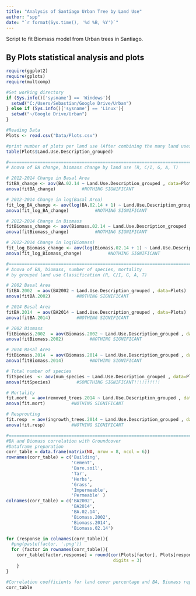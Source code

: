 ---
title: "Analysis of Santiago Urban Tree by Land Use"
author: "spp"
date: "`r format(Sys.time(), '%d %B, %Y')`"
---

Script to fit Biomass model from Urban trees in Santiago.



## By Plots statistical analysis and plots
```{r Reading Results Data, eval=TRUE, message=FALSE, warnings = FALSE}
require(ggplot2)
require(gplots)
require(multcomp)

#Set working directory
if (Sys.info()['sysname'] == 'Windows'){
  setwd("C:/Users/Sebastian/Google Drive/Urban")
} else if (Sys.info()['sysname'] == 'Linux'){
  setwd("~/Google Drive/Urban")
}

#Reading Data
Plots <- read.csv("Data/Plots.csv")

#print number of plots per land use (After combining the many land usesws)
table(Plots$Land.Use.Description_grouped)

#======================================================================================
# Anova of BA change, biomass change by land use (R, C/I, G, A, T)

# 2012-2014 Change in Basal Area
fitBA_change <- aov(BA.02.14 ~ Land.Use.Description_grouped , data=Plots)
anova(fitBA_change)          #NOTHING SIGNIFICANT

# 2012-2014 Change in log(Basal Area)
fit_log_BA_change <- aov(log(BA.02.14 + 1) ~ Land.Use.Description_grouped , data=Plots)
anova(fit_log_BA_change)          #NOTHING SIGNIFICANT

# 2012-2014 Change in Biomass
fitBiomass_change <- aov(Biomass.02.14 ~ Land.Use.Description_grouped , data=Plots)
anova(fitBiomass_change)          #NOTHING SIGNIFICANT

# 2012-2014 Change in log(Biomass)
fit_log_Biomass_change <- aov(log(Biomass.02.14 + 1) ~ Land.Use.Description_grouped , data=Plots)
anova(fit_log_Biomass_change)          #NOTHING SIGNIFICANT

#======================================================================================
# Anova of BA, biomass, number of species, mortality
# by grouped land use Classification (R, C/I, G, A, T)

# 2002 Basal Area
fitBA.2002  = aov(BA2002 ~ Land.Use.Description_grouped , data=Plots)
anova(fitBA.2002)          #NOTHING SIGNIFICANT

# 2014 Basal Area
fitBA.2014  = aov(BA2014 ~ Land.Use.Description_grouped , data=Plots)
anova(fitBA.2014)          #NOTHING SIGNIFICANT

# 2002 Biomass
fitBiomass.2002  = aov(Biomass.2002 ~ Land.Use.Description_grouped , data=Plots)
anova(fitBiomass.2002)          #NOTHING SIGNIFICANT

# 2014 Basal Area
fitBiomass.2014  = aov(Biomass.2014 ~ Land.Use.Description_grouped , data=Plots)
anova(fitBiomass.2014)          #NOTHING SIGNIFICANT

# Total number of species
fitSpecies  <- aov(num_species ~ Land.Use.Description_grouped , data=Plots)
anova(fitSpecies)          #SOMETHING SIGNIFICANT!!!!!!!!!!

# Mortality
fit.mort  = aov(removed_trees.2014 ~ Land.Use.Description_grouped , data=Plots)
anova(fit.mort)          #NOTHING SIGNIFICANT

# Resprouting
fit.resp  = aov(ingrowth_trees.2014 ~ Land.Use.Description_grouped , data=Plots)
anova(fit.resp)          #NOTHING SIGNIFICANT

#======================================================================================
#BA and Biomass correlation with Groundcover
#Dataframe preparation
corr_table = data.frame(matrix(NA, nrow = 8, ncol = 6))
rownames(corr_table) = c('Building',
                         'Cement',
                         'Bare.soil',
                         'Tar',
                         'Herbs',
                         'Grass',
                         'Impermeable',
                         'Permeable' )
colnames(corr_table) = c('BA2002', 
                         'BA2014', 
                         'BA.02.14', 
                         'Biomass.2002',
                         'Biomass.2014', 
                         'Biomass.02.14')

for (response in colnames(corr_table)){
  #png(paste(factor, '.png'))
  for (factor in rownames(corr_table)){
    corr_table[factor,response] = round(cor(Plots[factor], Plots[response], use = 'complete.obs')[1], 
                                         digits = 3)
    }
} 

#Correlation coefficients for land cover percentage and BA, Biomass reponses
corr_table
```

